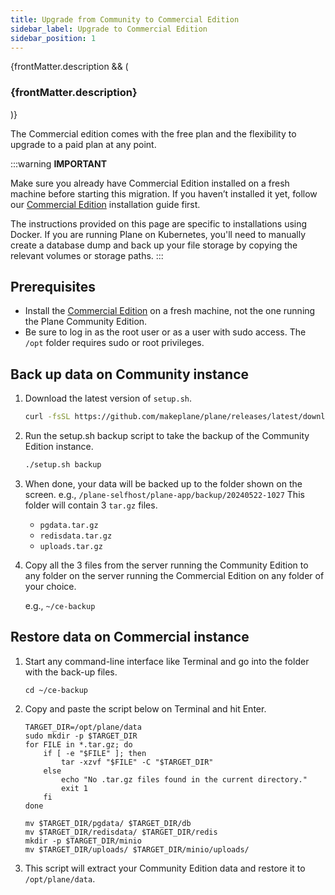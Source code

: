 ```yaml
---
title: Upgrade from Community to Commercial Edition
sidebar_label: Upgrade to Commercial Edition
sidebar_position: 1
---
```


{frontMatter.description && (

<h3 className="description">{frontMatter.description}</h3>
)}

The Commercial edition comes with the free plan and the flexibility to upgrade to a paid plan at any point.

:::warning
**IMPORTANT**  

Make sure you already have Commercial Edition installed on a fresh machine before starting this migration. If you haven’t installed it yet, follow our [Commercial Edition](/self-hosting/methods/docker-compose#install-plane) installation guide first.

The instructions provided on this page are specific to installations using Docker. If you are running Plane on Kubernetes, you'll need to manually create a database dump and back up your file storage by copying the relevant volumes or storage paths.
:::

## Prerequisites
- Install the [Commercial Edition](/self-hosting/methods/docker-compose#install-plane) on a fresh machine, not the one running the Plane Community Edition.
- Be sure to log in as the root user or as a user with sudo access. The `/opt` folder requires sudo or root privileges.

## Back up data on Community instance
1. Download the latest version of `setup.sh`.
    ```bash
    curl -fsSL https://github.com/makeplane/plane/releases/latest/download/setup.sh -o setup.sh
    ```

2. Run the setup.sh backup script to take the backup of the Community Edition instance.
    ```bash 
    ./setup.sh backup
    ```
3. When done, your data will be backed up to the folder shown on the screen.
    e.g., `/plane-selfhost/plane-app/backup/20240522-1027`
     This folder will contain 3 `tar.gz` files.
    - `pgdata.tar.gz`
    - `redisdata.tar.gz`
    - `uploads.tar.gz`

4. Copy all the 3 files from the server running the Community Edition to any folder on the server running the Commercial Edition on any folder of your choice.

    e.g., `~/ce-backup`

## Restore data on Commercial instance
1. Start any command-line interface like Terminal and go into the folder with the back-up files.
    ```
    cd ~/ce-backup
    ```
2. Copy and paste the script below on Terminal and hit Enter.
    ```
    TARGET_DIR=/opt/plane/data
    sudo mkdir -p $TARGET_DIR
    for FILE in *.tar.gz; do
        if [ -e "$FILE" ]; then
            tar -xzvf "$FILE" -C "$TARGET_DIR"
        else
            echo "No .tar.gz files found in the current directory."
            exit 1
        fi
    done

    mv $TARGET_DIR/pgdata/ $TARGET_DIR/db
    mv $TARGET_DIR/redisdata/ $TARGET_DIR/redis
    mkdir -p $TARGET_DIR/minio
    mv $TARGET_DIR/uploads/ $TARGET_DIR/minio/uploads/
    ```
3. This script will extract your Community Edition data and restore it to `/opt/plane/data`.